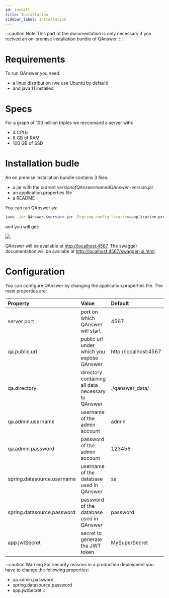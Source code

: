```yaml
---
id: install
title: Installation
sidebar_label: Installation
---
```


:::caution Note
This part of the documentation is only necessary if you recived an on-premise installation bundle of QAnswer.
:::

# Requirements

To run QAnswer you need:

- a linux distribution (we use Ubuntu by default)
- and java 11 installed.

# Specs

For a graph of 100 million triples we reccomand a server with:

- 4 CPUs
- 8 GB of RAM
- 100 GB of SSD

# Installation budle

An on premise installation bundle contains 3 files:

- a jar with the current $version of QAnswer named QAnswer-$version.jar
- an application.properties file
- a README

You can ran QAnswer as:

 ```bash
java -jar QAnswer-$version.jar -Dspring.config.location=application.properties
```

and you will get:

<Image src='/img/newUI/premise/QAnswer-bash.png'/>

QAnswer will be available at [http://localhost:4567](http://localhost:4567).
The swagger documentation will be availabe at [http://localhost:4567/swagger-ui.html](http://localhost:4567/swagger-ui.html).

# Configuration

You can configure QAnswer by changing the application.properties file. The main properties are:

| Property      | Value | Default |
| :---        |    :----   |   :----   | 
| server.port      | port on which QAnswer will start | 4567 | 
| qa.public.url   | public url under which you expose QAnswer  | http://localhost:4567 | 
| qa.directory   | directory containing all data necessary to QAnswer | ./qanswer_data/ | 
| qa.admin.username | username of the admin account | admin |
| qa.admin.password | password of the admin account | 123456 | 
| spring.datasource.username| username of the database used in QAnswer | sa |
| spring.datasource.password | password of the database used in QAnswer | password | 
| app.jwtSecret| secret to generate the JWT token | MySuperSecret |

:::caution Warning
For security reasons in a production deployment you have to change the following properties:
- qa.admin.password
- spring.datasource.password
- app.jwtSecret
:::


